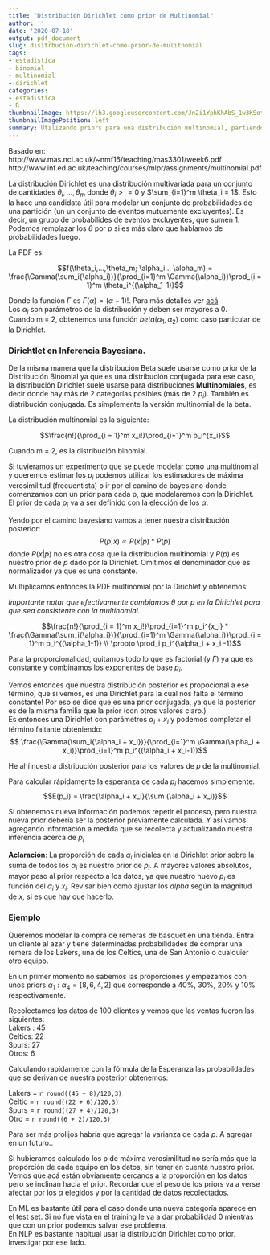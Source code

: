 ---
title: "Distribucion Dirichlet como prior de Multinomial"
author: ''
date: '2020-07-18'
output: pdf_document
slug: disitrbucion-dirichlet-como-prior-de-mulitnomial
tags:
- estadistica
- binomial
- multinomial
- dirichlet
categories:
- estadistica
- R
thumbnailImage: https://lh3.googleusercontent.com/Jn2i1YphKhAbS_1w3KSotp7L0BZA3GguSSAEUCCyH9V4g2PtunCuoE0GlY-PkdrsLERb08KiSsNvIMPqpQ=w260-h173-rw
thumbnailImagePosition: left
summary: Utilizando priors para una distribución multinomial, partiendo de una Dirichlet. Cómo actualizar nuestras estimaciones a partir de los datos.
---

Basado en:  
http://www.mas.ncl.ac.uk/~nmf16/teaching/mas3301/week6.pdf  
http://www.inf.ed.ac.uk/teaching/courses/mlpr/assignments/multinomial.pdf

La distribución Dirichlet es una distribución multivariada para un conjunto de cantidades $\theta_i,...,\theta_m$ donde $\theta_i >= 0$ y $\sum_{i=1}^m \theta_i = 1$. Esto la hace una candidata útil para modelar un conjunto de probabilidades de una partición (un un conjunto de eventos mutuamente excluyentes). Es decir, un grupo de probabilides de eventos excluyentes, que sumen 1.  
Podemos remplazar los $\theta$ por $p$ si es más claro que hablamos de probabilidades luego.

La PDF es:

$$f(\theta_i,...,\theta_m; \alpha_i.., \alpha_m) =   \frac{\Gamma(\sum_i{\alpha_i})}{\prod_{i=1}^m \Gamma(\alpha_i)}\prod_{i = 1}^m \theta_i^{(\alpha_1-1)}$$

Donde la función $\Gamma$ es $\Gamma(\alpha) = (\alpha -1)!$. Para más detalles ver [acá](https://en.wikipedia.org/wiki/Gamma_function).  
Los $\alpha_i$ son parámetros de la distribución y deben ser mayores a 0.  
Cuando m = 2, obtenemos una función $beta(\alpha_1, \alpha_2)$ como caso particular de la Dirichlet.


### Dirichtlet en Inferencia Bayesiana.

De la misma manera que la distribución Beta suele usarse como prior de la Distribución Binomial ya que es una distribución conjugada para ese caso, la distribución Dirichlet suele usarse para distribuciones **Multinomiales**, es decir donde hay más de 2 categorías posibles (más de 2 $p_i$). También es distribución conjugada. Es simplemente la versión multinomial de la beta.  



La distribución multinomial es la siguiente:

$$\frac{n!}{\prod_{i = 1}^m x_i!}\prod_{i=1}^m p_i^{x_i}$$

Cuando m = 2, es la distribución binomial.

Si tuvieramos un experimento que se puede modelar como una multinomial y queremos estimar los $p_i$ podemos utilizar los estimadores de máxima verosimilitud (frecuentista) o ir por el camino de bayesiano donde comenzamos con un prior para cada p, que modelaremos con la Dirichlet. El prior de cada $p_i$ va a ser definido con la elección de los $\alpha$.

Yendo por el camino bayesiano vamos a tener nuestra distribución posterior:
$$ P(p | x) \propto P(x|p) * P(p)$$
donde $P(x|p)$ no es otra cosa que la distribución multinomial y $P(p)$ es nuestro prior de $p$ dado por la Dirichlet. Omitimos el denominador que es normalizador ya que es una constante.

Multiplicamos entonces la PDF multinomial por la Dirichlet y obtenemos:

*Importante notar que efectivamente cambiamos $\theta$ por $p$ en la Dirichlet para que sea consistente con la multinomial.*

$$\frac{n!}{\prod_{i = 1}^m x_i!}\prod_{i=1}^m p_i^{x_i} * \frac{\Gamma(\sum_i{\alpha_i})}{\prod_{i=1}^m \Gamma(\alpha_i)}\prod_{i = 1}^m p_i^{(\alpha_1-1)} \\ \propto \prod_i p_i^{\alpha_i + x_i -1}$$

Para la proporcionalidad, quitamos todo lo que es factorial (y $\Gamma$) ya que es constante y combinamos los exponentes de base $p_i$.

Vemos entonces que nuestra distribución posterior es propocional a ese término, que si vemos, es una Dirichlet para la cual nos falta el término constante! Por eso se dice que es una prior conjugada, ya que la posterior es de la misma familia que la prior (con otros valores claro.)  
Es entonces una Dirichlet con parámetros $\alpha_i + x_i$ y podemos completar el término faltante obteniendo: 
$$ \frac{\Gamma(\sum_i{\alpha_i + x_i})}{\prod_{i=1}^m \Gamma(\alpha_i + x_i)}\prod_{i=1}^m p_i^{(\alpha_i + x_i-1)}$$

He ahí nuestra distribución posterior para los valores de $p$ de la multinomial.

Para calcular rápidamente la esperanza de cada $p_i$ hacemos simplemente:
$$E(p_i) = \frac{\alpha_i + x_i}{\sum (\alpha_i +  x_i)}$$

Si obtenemos nueva información podemos repetir el proceso, pero nuestra nueva prior debería ser la posterior previamente calculada. Y así vamos agregando información a medida que se recolecta y actualizando nuestra inferencia acerca de $p_i$


**Aclaración**: La proporción de cada $\alpha_i$ iniciales en la Dirichlet prior sobre la suma de todos los $\alpha_i$ es nuestro prior de $p_i$. A mayores valores absolutos, mayor peso al prior respecto a los datos, ya que nuestro nuevo $p_i$ es función del $\alpha_i$ y $x_i$. Revisar bien como ajustar los $alpha$ según la magnitud de $x$, si es que hay que hacerlo.

### Ejemplo

Queremos modelar la compra de remeras de basquet en una tienda. Entra un cliente al azar y tiene determinadas probabilidades de comprar una remera de los Lakers, una de los Celtics, una de San Antonio o cualquier otro equipo.  

En un primer momento no sabemos las proporciones y empezamos con unos priors $\alpha_1 : \alpha_4 = [8,6,4,2]$ que corresponde a 40%, 30%, 20% y 10% respectivamente.

Recolectamos los datos de 100 clientes y vemos que las ventas fueron las siguientes:  
Lakers : 45  
Celtics: 22  
Spurs: 27  
Otros: 6  

Calculando rapidamente con la fórmula de la Esperanza las probabildades que se derivan de nuestra posterior obtenemos:

Lakers = `r round((45 + 8)/120,3)`  
Celtic = `r round((22 + 6)/120,3)`  
Spurs  = `r round((27 + 4)/120,3)`  
Otro   = `r round((6 + 2)/120,3)`  

Para ser más prolijos habría que agregar la varianza de cada $p$. A agregar en un futuro..

Si hubieramos calculado los p  de máxima verosimilitud no sería más que la proporción de cada equipo en los datos, sin tener en cuenta nuestro prior. Vemos que acá están obviamente cercanos a la proporción en los datos pero se inclinan hacia el prior. Recordar que el peso de los priors va a verse afectar por los $\alpha$ elegidos y por la cantidad de datos recolectados.


En ML es bastante útil para el caso donde una nueva categoría aparece en el test set. Si no fue vista en el training le va a dar probabilidad 0 mientras que con un prior podemos salvar ese problema.  
En NLP es bastante habitual usar la distribución Dirichlet como prior. Investigar por ese lado.